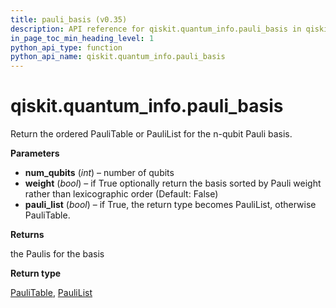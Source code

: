 ```yaml
---
title: pauli_basis (v0.35)
description: API reference for qiskit.quantum_info.pauli_basis in qiskit v0.35
in_page_toc_min_heading_level: 1
python_api_type: function
python_api_name: qiskit.quantum_info.pauli_basis
---
```


<span id="qiskit-quantum-info-pauli-basis" />

# qiskit.quantum\_info.pauli\_basis

<Function id="qiskit.quantum_info.pauli_basis" isDedicatedPage={true} github="https://github.com/qiskit/qiskit/tree/stable/0.20/qiskit/quantum_info/operators/symplectic/pauli_utils.py" signature="pauli_basis(num_qubits, weight=False, pauli_list=False)">
  Return the ordered PauliTable or PauliList for the n-qubit Pauli basis.

  **Parameters**

  *   **num\_qubits** (*int*) – number of qubits
  *   **weight** (*bool*) – if True optionally return the basis sorted by Pauli weight rather than lexicographic order (Default: False)
  *   **pauli\_list** (*bool*) – if True, the return type becomes PauliList, otherwise PauliTable.

  **Returns**

  the Paulis for the basis

  **Return type**

  [PauliTable](qiskit.quantum_info.PauliTable "qiskit.quantum_info.PauliTable"), [PauliList](qiskit.quantum_info.PauliList "qiskit.quantum_info.PauliList")
</Function>


